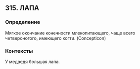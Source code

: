 ## 315. ЛАПА
### Определение
Мягкое окончание конечности млекопитающего, чаще всего четвероногого, имеющего когти. (Concepticon)

### Контексты
У медведя большая лапа.

